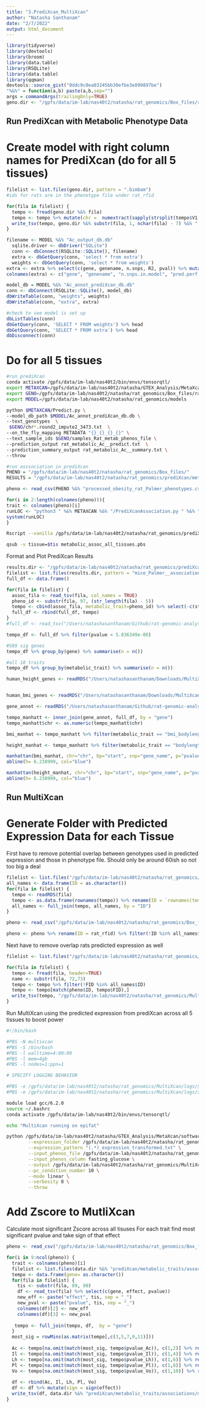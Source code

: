 ```yaml
---
title: "3.PrediXcan_MultiXcan"
author: "Natasha Santhanam"
date: "2/7/2022"
output: html_document
---
```


```r
library(tidyverse)
library(devtools)
library(broom)
library(data.table)
library(RSQLite)
library(data.table)
library(qqman)
devtools::source_gist("0ddc9c0ea03245bb30efbe3e899897be")
"%&%" = function(a,b) paste(a,b,sep="")
args = commandArgs(trailingOnly=TRUE)
geno.dir <- "/gpfs/data/im-lab/nas40t2/natasha/rat_genomics/Box_files/rat_genotypes_LD_pruned_0.95/"
```

## Run PrediXcan with Metabolic Phenotype Data

# Create model with right column names for PrediXcan (do for all 5 tissues)
```r
filelist <- list.files(geno.dir, pattern = ".bimbam")
#ids for rats are in the phenotype file under rat_rfid

for(fila in filelist) {
  tempo <- fread(geno.dir %&% fila)
  tempo <- tempo %>% mutate(chr =  numextract(sapply(strsplit(tempo$V1, ":"), `[`, 1)), .before = V1) %>% mutate(pos = numextract(sapply(strsplit(tempo$V1, ":"), `[`, 2)), .before = V2) %>% mutate(maf = 0, .before = V4)
  write_tsv(tempo, geno.dir %&% substr(fila, 1, nchar(fila) - 7) %&% ".txt", col_names = FALSE)
}
```


```r
filename <- MODEL %&% "Ac_output_db.db"
  sqlite.driver <- dbDriver("SQLite")
  conn <- dbConnect(RSQLite::SQLite(), filename)
  extra <- dbGetQuery(conn, 'select * from extra')
  weights <- dbGetQuery(conn, 'select * from weights')
extra <- extra %>% select(c(gene, genename, n.snps, R2, pval)) %>% mutate(pred.perf.qval = NA) 
colnames(extra) <- c("gene", "genename", "n.snps.in.model", "pred.perf.R2", "pred.perf.pval", "pred.perf.qval")
```


```r
model_db = MODEL %&% "Ac_annot_prediXcan_db.db"
conn <- dbConnect(RSQLite::SQLite(), model_db)
dbWriteTable(conn, "weights", weights)
dbWriteTable(conn, "extra", extra)

#check to see model is set up 
dbListTables(conn)
dbGetQuery(conn, 'SELECT * FROM weights') %>% head
dbGetQuery(conn, 'SELECT * FROM extra') %>% head
dbDisconnect(conn)
```

# Do for all 5 tissues 
```bash
#run prediXcan
conda activate /gpfs/data/im-lab/nas40t2/bin/envs/tensorqtl/ 
export METAXCAN=/gpfs/data/im-lab/nas40t2/natasha/GTEX_Analysis/MetaXcan/software
export GENO=/gpfs/data/im-lab/nas40t2/natasha/rat_genomics/Box_files/rat_genotypes_LD_pruned_0.95
export MODEL=/gpfs/data/im-lab/nas40t2/natasha/rat_genomics/models

python $METAXCAN/Predict.py \
--model_db_path $MODEL/Ac_annot_prediXcan_db.db \
--text_genotypes  \
 $GENO/chr*.round2_impute2_3473.txt  \
--on_the_fly_mapping METADATA "{}_{}_{}_{}" \
--text_sample_ids $GENO/samples_Rat_metab_phenos_file \
--prediction_output rat_metabolic_Ac__predict.txt  \
--prediction_summary_output rat_metabolic_Ac__summary.txt \
--throw
```

```r
#run asssociation in prediXcan
PHENO = "/gpfs/data/im-lab/nas40t2/natasha/rat_genomics/Box_files/"
RESULTS = "/gpfs/data/im-lab/nas40t2/natasha/rat_genomics/prediXcan/metabolic_traits/"

pheno <- read_csv(PHENO %&% "processed_obesity_rat_Palmer_phenotypes.csv", col_names = TRUE)

for(i in 2:length(colnames(pheno))){
trait <- colnames(pheno)[i]
runLOC <- "python3 " %&% METAXCAN %&% "/PrediXcanAssociation.py " %&% "--expression_file " %&% RESULTS %&% "rat_metabolic_" %&% args[1] %&% "__predict.txt --input_phenos_file " %&% PHENO %&% "processed_obesity_rat_Palmer_phenotypes.tsv " %&% "--input_phenos_column " %&% trait %&%  " --output " %&% RESULTS %&% "associations/" %&% args[1] %&% "__association_" %&% trait %&% ".txt --verbosity 9 --throw"
system(runLOC)
}
```


```bash
Rscript --vanilla /gpfs/data/im-lab/nas40t2/natasha/rat_genomics/prediXcan/metabolic_trait_assoc_all_tis.R $tissue

qsub -v tissue=$tis metabolic_assoc_all_tissues.pbs
```

Format and Plot PrediXcan Results

```r
results.dir <- "/gpfs/data/im-lab/nas40t2/natasha/rat_genomics/prediXcan/associations/"
filelist <- list.files(results.dir, pattern = "mice_Palmer__association", full.names = TRUE)
full_df <- data.frame()

for(fila in filelist) {
  assoc_fila <- read_tsv(fila, col_names = TRUE)
  pheno_id <- substr(fila, 97, (str_length(fila) - 5))
  tempo <- cbind(assoc_fila, metabolic_trait=pheno_id) %>% select(-c(status))
  full_df <- rbind(full_df, tempo)
} 
#full_df <- read_tsv("/Users/natashasanthanam/Github/rat-genomic-analysis/data/rat_metabolic_traits_Ac_full_assocs.txt", col_names = TRUE)

tempo_df <- full_df %>% filter(pvalue < 5.836349e-06)

#589 sig genes
tempo_df %>% group_by(gene) %>% summarise(n = n())

#all 10 traits
tempo_df %>% group_by(metabolic_trait) %>% summarise(n = n())
```


```r
human_height_genes <- readRDS("/Users/natashasanthanam/Downloads/MultiXcan_zscores_all_species.RDS") %>% mutate(rat_gene = orth.rats[match(human_height_genes$gene_name, orth.rats$external_gene_name), 4]$rnorvegicus_homolog_associated_gene_name) %>% filter(abs(Height) >= 3.719 & abs(zscore.bodylength_w_tail) >= 2.32)


human_bmi_genes <- readRDS("/Users/natashasanthanam/Downloads/MultiXcan_zscores_all_species.RDS") %>% mutate(rat_gene = orth.rats[match(human_bmi_genes$gene_name, orth.rats$external_gene_name), 4]$rnorvegicus_homolog_associated_gene_name) %>% filter(abs(BMI) >= 3.719 & abs(zscore.bmi_bodylength_w_tail) >= 2.32)
```


```r
gene_annot <- readRDS("/Users/natashasanthanam/Github/rat-genomic-analysis/data/gene_annotation.RDS") %>% select(c("chr", "gene_id", "start", "end")) %>% rename(gene = gene_id)

tempo_manhatt <- inner_join(gene_annot, full_df, by = "gene")
tempo_manhatt$chr <- as.numeric(tempo_manhatt$chr)

bmi_manhat <- tempo_manhatt %>% filter(metabolic_trait == "bmi_bodylength_w_tail") %>% mutate(gene_name = orth.rats[match(bmi_manhat$gene, orth.rats$rnorvegicus_homolog_ensembl_gene), 4]$rnorvegicus_homolog_associated_gene_name)

height_manhat <- tempo_manhatt %>% filter(metabolic_trait == "bodylength_w_tail") %>% mutate(gene_name = orth.rats[match(height_manhat$gene, orth.rats$rnorvegicus_homolog_ensembl_gene), 4]$rnorvegicus_homolog_associated_gene_name)

manhattan(bmi_manhat, chr="chr", bp="start", snp="gene_name", p="pvalue", ylim = c(0, 13), suggestiveline = T, genomewideline = T, annotatePval = 5.767678e-07, highlight = human_bmi_genes$rat_gene)
abline(h= 6.238999, col="blue")

manhattan(height_manhat, chr="chr", bp="start", snp="gene_name", p="pvalue",  suggestiveline = T, genomewideline = T, annotatePval = 5.767678e-07, highlight = human_height_genes$rat_gene)
abline(h= 6.238999, col="blue")

```


## Run MultiXcan

# Generate Folder with Predicted Expression Data for each Tissue

First have to remove potential overlap between genotypes used in predicted expression and those in phenotype file. Should only be around 60ish so not too big a deal

```r
filelist <- list.files("/gpfs/data/im-lab/nas40t2/natasha/rat_genomics/expression", pattern = ".RDS", full.names = TRUE)
all_names <- data.frame(ID = as.character())
for(fila in filelist) {
  tempo <- readRDS(fila)
  tempo <- as.data.frame(rownames(tempo)) %>% rename(ID = `rownames(tempo)`)
  all_names <- full_join(tempo, all_names, by = "ID")
}
```


```r
pheno <- read_csv("/gpfs/data/im-lab/nas40t2/natasha/rat_genomics/Box_files/processed_obesity_rat_Palmer_phenotypes.csv", col_names=TRUE)

pheno <- pheno %>% rename(ID = rat_rfid) %>% filter(!ID %in% all_names$ID)
```


Next have to remove overlap rats predicted expression as well
```r
filelist <- list.files("/gpfs/data/im-lab/nas40t2/natasha/rat_genomics/prediXcan", pattern = "__predict.txt", full.names = TRUE)

for(fila in filelist) {
  tempo <- fread(fila, header=TRUE)
  name <- substr(fila, 72,73)
  tempo <- tempo %>% filter(!FID %in% all_names$ID)
  tempo <- tempo[match(pheno$ID, tempo$FID),]
  write_tsv(tempo, "/gpfs/data/im-lab/nas40t2/natasha/rat_genomics/MultiXcan/expr/" %&% name %&% ".txt")
}
```


Run MultiXcan using the predicted expression from prediXcan across all 5 tissues to boost power
```bash
#!/bin/bash

#PBS -N multixcan
#PBS -S /bin/bash
#PBS -l walltime=4:00:00
#PBS -l mem=4gb
#PBS -l nodes=1:ppn=1

# SPECIFY LOGGING BEHAVIOR

#PBS -o /gpfs/data/im-lab/nas40t2/natasha/rat_genomics/MultiXcan/logs/${PBS_JOBNAME}.${PBS_JOBID}.log
#PBS -e /gpfs/data/im-lab/nas40t2/natasha/rat_genomics/MultiXcan/logs/${PBS_JOBNAME}.${PBS_JOBID}.err

module load gcc/6.2.0
source ~/.bashrc 
conda activate /gpfs/data/im-lab/nas40t2/bin/envs/tensorqtl/

echo "MultiXcan running on epifat"

python /gpfs/data/im-lab/nas40t2/natasha/GTEX_Analysis/MetaXcan/software/MulTiXcan.py \
        --expression_folder /gpfs/data/im-lab/nas40t2/natasha/rat_genomics/MultiXcan/expr \
        --expression_pattern "(.*)_expression_transformed.txt" \
        --input_phenos_file /gpfs/data/im-lab/nas40t2/natasha/rat_genomics/MultiXcan/metabolic_trait_phenos_MultiXcan.txt \
        --input_phenos_column fasting_glucose \
        --output /gpfs/data/im-lab/nas40t2/natasha/rat_genomics/MultiXcan/results/fasting_glucose_predict_assoc.txt \
        --pc_condition_number 10 \
        --mode linear \
        --verbosity 8 \
        --throw
```


# Add Zscore to MutliXcan

Calculate most significant  Zscore across all tisuses
For each trait find most significant pvalue and take sign of that effect

```r
pheno <- read_csv("/gpfs/data/im-lab/nas40t2/natasha/rat_genomics/Box_files/processed_obesity_rat_Palmer_phenotypes.csv", col_names=TRUE)

for(i in 9:ncol(pheno)) {
  trait <- colnames(pheno)[i]
  filelist <- list.files(data.dir %&% "prediXcan/metabolic_traits/associations/", pattern = trait %&% ".txt", full.names = TRUE)
  tempo <- data.frame(gene= as.character())
  for(fila in filelist) {
    tis <- substr(fila, 89, 90)
    df <- read_tsv(fila) %>% select(c(gene, effect, pvalue)) 
    new_eff <- paste("effect", tis, sep = "_")
    new_pval <- paste("pvalue", tis, sep = "_")
    colnames(df)[2] <- new_eff
    colnames(df)[3] <- new_pval 
    
   tempo <- full_join(tempo, df,  by = "gene")
  }
  most_sig = rowMins(as.matrix(tempo[,c(3,5,7,9,11)]))
  
  Ac <- tempo[na.omit(match(most_sig, tempo$pvalue_Ac)), c(1,2)] %>% rename(effect = effect_Ac )
  Il <- tempo[na.omit(match(most_sig, tempo$pvalue_Il)), c(1,4)] %>% rename(effect = effect_Il )
  Lh <- tempo[na.omit(match(most_sig, tempo$pvalue_Lh)), c(1,6)] %>% rename(effect = effect_Lh )
  Pl <- tempo[na.omit(match(most_sig, tempo$pvalue_Pl)), c(1,8)] %>% rename(effect = effect_Pl )
  Vo <- tempo[na.omit(match(most_sig, tempo$pvalue_Vo)), c(1,10)] %>% rename(effect = effect_Vo )
  
  df <- rbind(Ac, Il, Lh, Pl, Vo) 
  df <- df %>% mutate(sign = sign(effect))
  write_tsv(df, data.dir %&% "prediXcan/metabolic_traits/associations/most_sig_zscores/" %&% trait %&% "_avg_zscore.txt", col_names = FALSE)
}
```

